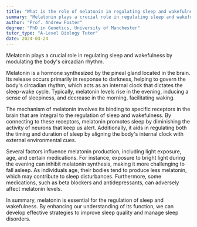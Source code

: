```yaml
---
title: "What is the role of melatonin in regulating sleep and wakefulness?"
summary: "Melatonin plays a crucial role in regulating sleep and wakefulness by managing the body's circadian rhythm."
author: "Prof. Andrew Foster"
degree: "PhD in Genetics, University of Manchester"
tutor_type: "A-Level Biology Tutor"
date: 2024-03-24
---
```


Melatonin plays a crucial role in regulating sleep and wakefulness by modulating the body's circadian rhythm.

Melatonin is a hormone synthesized by the pineal gland located in the brain. Its release occurs primarily in response to darkness, helping to govern the body's circadian rhythm, which acts as an internal clock that dictates the sleep-wake cycle. Typically, melatonin levels rise in the evening, inducing a sense of sleepiness, and decrease in the morning, facilitating waking.

The mechanism of melatonin involves its binding to specific receptors in the brain that are integral to the regulation of sleep and wakefulness. By connecting to these receptors, melatonin promotes sleep by diminishing the activity of neurons that keep us alert. Additionally, it aids in regulating both the timing and duration of sleep by aligning the body's internal clock with external environmental cues.

Several factors influence melatonin production, including light exposure, age, and certain medications. For instance, exposure to bright light during the evening can inhibit melatonin synthesis, making it more challenging to fall asleep. As individuals age, their bodies tend to produce less melatonin, which may contribute to sleep disturbances. Furthermore, some medications, such as beta blockers and antidepressants, can adversely affect melatonin levels.

In summary, melatonin is essential for the regulation of sleep and wakefulness. By enhancing our understanding of its function, we can develop effective strategies to improve sleep quality and manage sleep disorders.
    